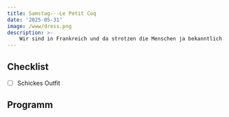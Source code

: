 ```yaml
---
title: Samstag---Le Petit Coq
date: '2025-05-31'
image: /www/dress.png
description: >- 
    Wir sind in Frankreich und da strotzen die Menschen ja bekanntlich von Arr- ehhh Eleganz. Da passen wir uns gerne mal einen Tag lang an, also zieht euch schick an, dann sieht man euch den Kater auch nicht so an. 
---
```


## Checklist

- [ ] Schickes Outfit

## Programm
